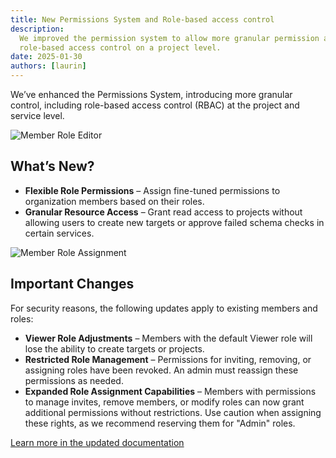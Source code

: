 ```yaml
---
title: New Permissions System and Role-based access control
description:
  We improved the permission system to allow more granular permission assignment including
  role-based access control on a project level.
date: 2025-01-30
authors: [laurin]
---
```


We’ve enhanced the Permissions System, introducing more granular control, including role-based
access control (RBAC) at the project and service level.

![Member Role Editor](./member-role-editor.png)

## What’s New?

- **Flexible Role Permissions** – Assign fine-tuned permissions to organization members based on
  their roles.
- **Granular Resource Access** – Grant read access to projects without allowing users to create new
  targets or approve failed schema checks in certain services.

![Member Role Assignment](./member-role-assigner.png)

## Important Changes

For security reasons, the following updates apply to existing members and roles:

- **Viewer Role Adjustments** – Members with the default Viewer role will lose the ability to create
  targets or projects.
- **Restricted Role Management** – Permissions for inviting, removing, or assigning roles have been
  revoked. An admin must reassign these permissions as needed.
- **Expanded Role Assignment Capabilities** – Members with permissions to manage invites, remove
  members, or modify roles can now grant additional permissions without restrictions. Use caution
  when assigning these rights, as we recommend reserving them for "Admin" roles.

[Learn more in the updated documentation](/docs/management/members-roles-permissions)
